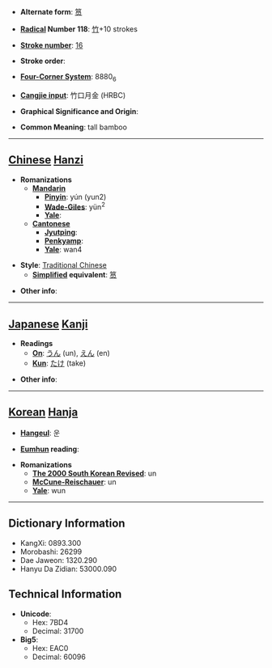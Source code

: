* '''Alternate form''': [[筼]]

* '''[[Wiktionary:Chinese radical index| Radical]] Number 118''': [[Wiktionary:Chinese radical index 竹|竹]]+10 strokes

* '''[[Wiktionary:Chinese total strokes index|Stroke number]]''': [[Wiktionary:Chinese total strokes index 16|16]]

* '''Stroke order''': 

* '''[[Wiktionary:Chinese four corner index|Four-Corner System]]''': 8880<sub>6</sub>

* '''[[Wiktionary:Chinese Cangjie index|Cangjie input]]''': 竹口月金 (HRBC)

* '''Graphical Significance and Origin''': 

* '''Common Meaning''': tall bamboo

----

== [[Chinese]] [[Hanzi]] ==

* '''Romanizations'''
** '''[[Mandarin]]'''
*** '''[[Pinyin]]''': yún (yun2)
*** '''[[Wade-Giles]]''': yün<sup>2</sup>
*** '''[[Yale]]''': 
** '''[[Cantonese]]'''
*** '''[[Jyutping]]''':
*** '''[[Penkyamp]]''': 
*** '''[[Yale]]''': wan4

* '''Style''': [[Traditional Chinese]] 
** '''[[Simplified Chinese|Simplified]] equivalent''': [[筼]]

* '''Other info''': 

----

== [[Japanese]] [[Kanji]] ==

* '''Readings'''
** '''[[On]]''': [[うん]] (un), [[えん]] (en)
** '''[[Kun]]''': [[たけ]] (take)

* '''Other info''':  

----

== [[Korean]] [[Hanja]] ==

* '''[[Hangeul]]''': 운

* '''[[Eumhun]] reading''': 

* '''Romanizations'''
** '''[[The 2000 South Korean Revised Romanization|The 2000 South Korean Revised]]''': un
** '''[[McCune-Reischauer]]''': un
** '''[[Yale]]''': wun

----

== Dictionary Information ==

* KangXi: 0893.300
* Morobashi: 26299
* Dae Jaweon: 1320.290
* Hanyu Da Zidian: 53000.090

== Technical Information ==

* '''Unicode''':
** Hex: 7BD4
** Decimal: 31700
* '''Big5''':
** Hex: EAC0
** Decimal: 60096